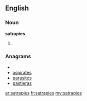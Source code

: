 ==English==

===Noun===
'''satrapies'''

# {{plural of|[[satrapy]]}}

===Anagrams===
* {{alphagram|aaeiprsst}}
* [[aspirates#English|aspirates]]
* [[parasites#English|parasites]]
* [[pastieras#English|pastieras]]

[[ar:satrapies]]
[[fr:satrapies]]
[[my:satrapies]]
